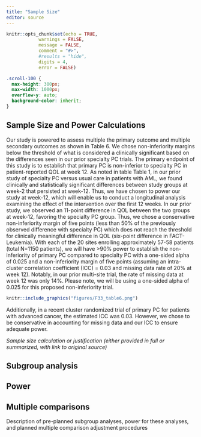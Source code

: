 ```yaml
---
title: "Sample Size"
editor: source
---
```


```r
knitr::opts_chunk$set(echo = TRUE,
            warnings = FALSE,
            message = FALSE,
            comment = "#>",
            #results = "hide",
            digits = 4,
            error = FALSE)
```

```css
.scroll-100 {
  max-height: 300px;
  max-width: 1000px;
  overflow-y: auto;
  background-color: inherit;
}
```

<!-- ## Sample Size {#sec-sample_size} -->

<!-- The study sample will include 1150 patients with AML and up to 1150 caregivers.  Patients can participate in the study without a caregiver, and we estimate that approximately 50% of patients will have a caregiver participate in the study. Thus, we anticipate the caregiver sample will be approximately 575 participants. Repeated information in @sec-recruitment -->

## Sample Size and Power Calculations {#sec-sample_size_power}

Our study is powered to assess multiple the primary outcome and multiple secondary outcomes as shown in Table 6. We chose non-inferiority margins below the threshold of what is considered a clinically significant based on the differences seen in our prior specialty PC trials. The primary endpoint of this study is to establish that primary PC is non-inferior to specialty PC in patient-reported QOL at week 12. As noted in table Table 1, in our prior study of specialty PC versus usual care in patients with AML, we found clinically and statistically significant differences between study groups at week-2 that persisted at week-12. Thus, we have chosen to power our study at week-12, which will enable us to conduct a longitudinal analysis examining the effect of the intervention over the first 12 weeks. In our prior study, we observed an 11-point difference in QOL between the two groups at week-12, favoring the specialty PC group. Thus, we chose a conservative non-inferiority margin of five points (less than 50% of the previously observed difference with specialty PC) which does not reach the threshold for clinically meaningful difference in QOL (six-point difference in FACT-Leukemia). With each of the 20 sites enrolling approximately 57-58 patients (total N=1150 patients), we will have >90% power to establish the non-inferiority of primary PC compared to specialty PC with a one-sided alpha of 0.025 and a non-inferiority margin of five points (assuming an intra-cluster correlation coefficient (ICC) = 0.03 and missing data rate of 20% at week 12). Notably, in our prior multi-site trial, the rate of missing data at week 12 was only 14%. Please note, we will be using a one-sided alpha of 0.025 for this proposed non-inferiority trial.

```r
knitr::include_graphics("figures/F33_table6.png")
```



Additionally, in a recent cluster randomized trial of primary PC for patients with advanced cancer, the estimated ICC was 0.03. However, we chose to be conservative in accounting for missing data and our ICC to ensure adequate power. 

*Sample size calculation or justification (either provided in full or summarized, with link to original source)*


## Subgroup analysis {#sec-subgroup_analysis}

## Power {#sec-power}

## Multiple comparisons {#sec-multiple_comparison}

Description of pre-planned subgroup analyses, power for these analyses, and planned multiple
comparison adjustment procedures

